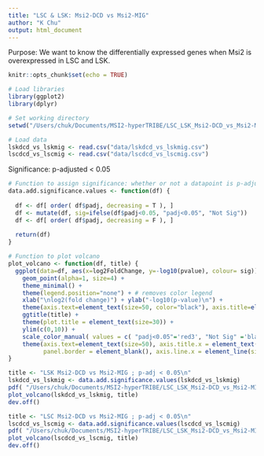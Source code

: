 ```yaml
---
title: "LSC & LSK: Msi2-DCD vs Msi2-MIG"
author: "K Chu"
output: html_document
---
```


Purpose: We want to know the differentially expressed genes when Msi2 is overexpressed in LSC and LSK.

```r
knitr::opts_chunk$set(echo = TRUE)
```


```r
# Load libraries
library(ggplot2)
library(dplyr)

# Set working directory
setwd("/Users/chuk/Documents/MSI2-hyperTRIBE/LSC_LSK_Msi2-DCD_vs_Msi2-MIG")

# Load data
lskdcd_vs_lskmig <- read.csv("data/lskdcd_vs_lskmig.csv")
lscdcd_vs_lscmig <- read.csv("data/lscdcd_vs_lscmig.csv")
```

Significance: p-adjusted < 0.05

```r
# Function to assign significance: whether or not a datapoint is p-adjusted < 0.05
data.add.significance.values <- function(df) {
  
  df <- df[ order( df$padj, decreasing = T ), ]
  df <- mutate(df, sig=ifelse(df$padj<0.05, "padj<0.05", "Not Sig"))
  df <- df[ order( df$padj, decreasing = F ), ]
  
  return(df)
}

# Function to plot volcano
plot_volcano <- function(df, title) {
  ggplot(data=df, aes(x=log2FoldChange, y=-log10(pvalue), colour= sig)) +
    geom_point(alpha=1, size=4) +
    theme_minimal() +
    theme(legend.position="none") + # removes color legend
    xlab("\nlog2(fold change)") + ylab("-log10(p-value)\n") +
    theme(axis.text=element_text(size=50, color="black"), axis.title=element_text(size=50, color="black")) + 
    ggtitle(title) +
    theme(plot.title = element_text(size=30)) + 
    ylim(c(0,10)) +
    scale_color_manual( values = c( "padj<0.05"='red3', "Not Sig" ='black' ) ) + 
    theme(axis.text=element_text(size=50), axis.title.x = element_text(size=50), axis.title.y = element_text(size=50), 
          panel.border = element_blank(), axis.line.x = element_line(size = 1.5), axis.line.y = element_line(size = 1.5)) 
}

title <- "LSK Msi2-DCD vs Msi2-MIG ; p-adj < 0.05\n"
lskdcd_vs_lskmig <- data.add.significance.values(lskdcd_vs_lskmig)
pdf( "/Users/chuk/Documents/MSI2-hyperTRIBE/LSC_LSK_Msi2-DCD_vs_Msi2-MIG/figures/LSK_Msi2DCD_vs_Msi2MIG.pdf", 14, 10, useDingbats = F )
plot_volcano(lskdcd_vs_lskmig, title)
dev.off()

title <- "LSC Msi2-DCD vs Msi2-MIG ; p-adj < 0.05\n"
lscdcd_vs_lscmig <- data.add.significance.values(lscdcd_vs_lscmig)
pdf( "/Users/chuk/Documents/MSI2-hyperTRIBE/LSC_LSK_Msi2-DCD_vs_Msi2-MIG/figures/LSC_Msi2DCD_vs_Msi2MIG.pdf", 14, 10, useDingbats = F )
plot_volcano(lscdcd_vs_lscmig, title)
dev.off()
```

